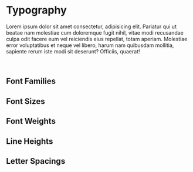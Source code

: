 
<Meta title="Design Tokens/Typography" />

# Typography

Lorem ipsum dolor sit amet consectetur, adipisicing elit. Pariatur qui ut
beatae nam molestiae cum doloremque fugit nihil, vitae modi recusandae culpa
odit facere eum vel reiciendis eius repellat, totam aperiam. Molestiae error
voluptatibus et neque vel libero, harum nam quibusdam mollitia, sapiente rerum
iste modi sit deserunt? Officiis, quaerat!

<br />

## Font Families

<DesignTokenDocBlock categoryName="Font Families" viewType="card" />

## Font Sizes

<DesignTokenDocBlock categoryName="Font Sizes" />

## Font Weights

<DesignTokenDocBlock categoryName="Font Weights" />

## Line Heights

<DesignTokenDocBlock categoryName="Line Heights" />

## Letter Spacings

<DesignTokenDocBlock categoryName="Letter Spacings" />
